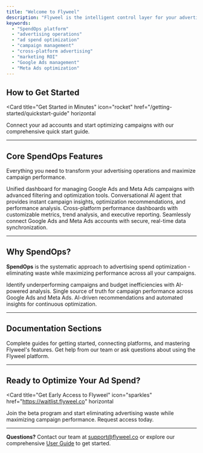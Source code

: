 ---
title: "Welcome to Flyweel"
description: "Flyweel is the intelligent control layer for your advertising operations. We help high-volume advertising teams eliminate waste, make data-driven decisions faster, and unlock hidden ROI across Google Ads, Meta Ads, and beyond."
keywords:
  - "SpendOps platform"
  - "advertising operations"
  - "ad spend optimization"
  - "campaign management"
  - "cross-platform advertising"
  - "marketing ROI"
  - "Google Ads management"
  - "Meta Ads optimization"
---

## How to Get Started

<Card
  title="Get Started in Minutes"
  icon="rocket"
  href="/getting-started/quickstart-guide"
  horizontal
>
  Connect your ad accounts and start optimizing campaigns with our comprehensive quick start guide.
</Card>

---

## Core SpendOps Features

Everything you need to transform your advertising operations and maximize campaign performance.

<Columns cols={2}>
  <Card
    title="AdGrid Campaign Manager"
    icon="grid"
    href="/features/adgrid-campaign-manager"
  >
    Unified dashboard for managing Google Ads and Meta Ads campaigns with advanced filtering and optimization tools.
  </Card>
  <Card
    title="AI Agent Chat"
    icon="robot"
    href="/features/ai-agent-chat"
  >
    Conversational AI agent that provides instant campaign insights, optimization recommendations, and performance analysis.
  </Card>
  <Card
    title="Reports & Analytics"
    icon="chart-line"
    href="/features/reports-analytics"
  >
    Cross-platform performance dashboards with customizable metrics, trend analysis, and executive reporting.
  </Card>
  <Card
    title="Platform Connections"
    icon="plug"
    href="/getting-started/ad-platform-connections"
  >
    Seamlessly connect Google Ads and Meta Ads accounts with secure, real-time data synchronization.
  </Card>
</Columns>

---

## Why SpendOps?

**SpendOps** is the systematic approach to advertising spend optimization - eliminating waste while maximizing performance across all your campaigns.

<Columns cols={3}>
  <Card title="Eliminate Waste" icon="scissors">
    Identify underperforming campaigns and budget inefficiencies with AI-powered analysis.
  </Card>
  <Card title="Unified Analytics" icon="chart-bar">
    Single source of truth for campaign performance across Google Ads and Meta Ads.
  </Card>
  <Card title="Smart Automation" icon="gear">
    AI-driven recommendations and automated insights for continuous optimization.
  </Card>
</Columns>

---

## Documentation Sections

<Columns cols={2}>
  <Card
    title="User Guide"
    icon="book-open"
    href="/getting-started/quickstart-guide"
  >
    Complete guides for getting started, connecting platforms, and mastering Flyweel's features.
  </Card>
  <Card
    title="Support & Help"
    icon="life-buoy"
    href="mailto:support@flyweel.co"
  >
    Get help from our team or ask questions about using the Flyweel platform.
  </Card>
</Columns>

---

## Ready to Optimize Your Ad Spend?

<Card
  title="Get Early Access to Flyweel"
  icon="sparkles"
  href="https://waitlist.flyweel.co"
  horizontal
>
  Join the beta program and start eliminating advertising waste while maximizing campaign performance. Request access today.
</Card>

---

**Questions?** Contact our team at [support@flyweel.co](mailto:support@flyweel.co) or explore our comprehensive [User Guide](/getting-started/quickstart-guide) to get started.
